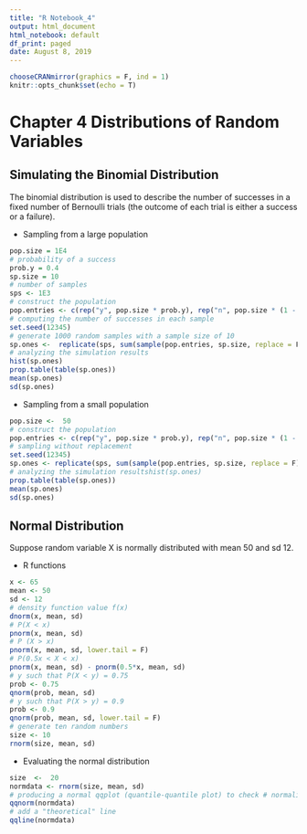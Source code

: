 ```yaml
---
title: "R Notebook_4"
output: html_document
html_notebook: default
df_print: paged
date: August 8, 2019
---
```


```r
chooseCRANmirror(graphics = F, ind = 1)
knitr::opts_chunk$set(echo = T)
```

# Chapter 4 Distributions of Random Variables

## Simulating the Binomial Distribution

The binomial distribution is used to describe the number of successes in a fixed number of Bernoulli trials (the outcome of each trial is either a success or a failure). 

* Sampling from a large population

```r
pop.size = 1E4
# probability of a success
prob.y = 0.4
sp.size = 10
# number of samples
sps <- 1E3
# construct the population
pop.entries <- c(rep("y", pop.size * prob.y), rep("n", pop.size * (1 - prob.y)))
# computing the number of successes in each sample
set.seed(12345)
# generate 1000 random samples with a sample size of 10
sp.ones <-  replicate(sps, sum(sample(pop.entries, sp.size, replace = F) == "y"))
# analyzing the simulation results
hist(sp.ones)
prop.table(table(sp.ones))
mean(sp.ones)
sd(sp.ones)
```


* Sampling from a small population

```r
pop.size <-  50
# construct the population
pop.entries <- c(rep("y", pop.size * prob.y), rep("n", pop.size * (1 - prob.y)))
# sampling without replacement
set.seed(12345)
sp.ones <- replicate(sps, sum(sample(pop.entries, sp.size, replace = F) == "y"))
# analyzing the simulation resultshist(sp.ones)
prop.table(table(sp.ones))
mean(sp.ones)
sd(sp.ones)
```

## Normal Distribution

Suppose random variable X is normally distributed with mean 50 and sd 12.

* R functions

```r
x <- 65
mean <- 50
sd <- 12
# density function value f(x)
dnorm(x, mean, sd)
# P(X < x)
pnorm(x, mean, sd)
# P (X > x)
pnorm(x, mean, sd, lower.tail = F)
# P(0.5x < X < x)
pnorm(x, mean, sd) - pnorm(0.5*x, mean, sd)
# y such that P(X < y) = 0.75
prob <- 0.75
qnorm(prob, mean, sd)
# y such that P(X > y) = 0.9
prob <- 0.9
qnorm(prob, mean, sd, lower.tail = F)
# generate ten random numbers
size <- 10
rnorm(size, mean, sd)
```

* Evaluating the normal distribution

```r
size  <-  20
normdata <- rnorm(size, mean, sd)
# producing a normal qqplot (quantile-quantile plot) to check # normality; the distribution is normal if the points are close to form a straight line.  
qqnorm(normdata)
# add a "theoretical" line
qqline(normdata)
```